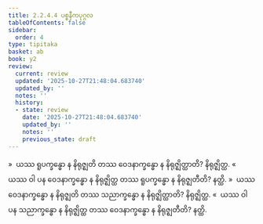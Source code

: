 ```yaml
---
title: 2.2.4.4 ပစ္စနီကပုဂ္ဂလ
tableOfContents: false
sidebar:
  order: 4
type: tipitaka
basket: ab
book: y2
review:
  current: review
  updated: '2025-10-27T21:48:04.683740'
  updated_by: ''
  notes: ''
  history:
  - state: review
    date: '2025-10-27T21:48:04.683740'
    updated_by: ''
    notes: ''
    previous_state: draft
---
```



<ReviewStatus review={frontmatter.review} showDetails={true} />

<HypothesisAnnotation frontmatter={frontmatter} />

<DynamicBreadcrumb />

<Division number="128" book="y2" e="ch" v="33" p="50">

<Paragraph number="743" book="y2">
»  ယဿ ရူပက္ခန္ဓော န နိရုဇ္ဈတိ တဿ ဝေဒနာက္ခန္ဓော န နိရုဇ္ဈိတ္ထာတိ? နိရုဇ္ဈိတ္ထ.
</Paragraph>

<Paragraph number="744" book="y2">
«  ယဿ ဝါ ပန ဝေဒနာက္ခန္ဓော န နိရုဇ္ဈိတ္ထ တဿ ရူပက္ခန္ဓော န နိရုဇ္ဈတီတိ? နတ္ထိ.
</Paragraph>

</Division>
<Division number="129" book="y2" e="ch" v="33" p="51">

<Paragraph number="745" book="y2">
»  ယဿ ဝေဒနာက္ခန္ဓော န နိရုဇ္ဈတိ တဿ သညာက္ခန္ဓော န နိရုဇ္ဈိတ္ထာတိ? နိရုဇ္ဈိတ္ထ.
</Paragraph>

<Paragraph number="746" book="y2">
«  ယဿ ဝါ ပန သညာက္ခန္ဓော န နိရုဇ္ဈိတ္ထ တဿ ဝေဒနာက္ခန္ဓော န နိရုဇ္ဈတီတိ? နတ္ထိ.
</Paragraph>
</Division>